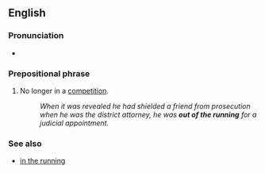 ==English==

===Pronunciation===
* {{audio|en|En-au-out of the running.ogg|Audio (AU)}}

===Prepositional phrase===
{{en-PP|head=[[out of]] the [[running]]}}

# {{lb|en|idiomatic}} No longer in a [[competition]].
#: ''When it was revealed he had shielded a friend from prosecution when he was the district attorney, he was '''out of the running''' for a judicial appointment.''

===See also===
* [[in the running]]